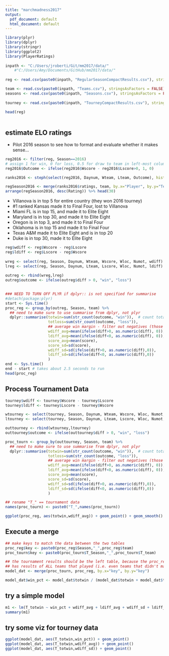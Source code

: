 ```yaml
---
title: "marchmadness2017"
output:
  pdf_document: default
  html_document: default
---
```

 
```r
library(plyr)
library(dplyr)
library(stringr)
library(ggplot2)
library(PlayerRatings)
 
inpath <- "C:/Users/jroberti/Git/mm2017/data/"
    #"C:/Users/Amy/Documents/GitHub/mm2017/data/"
 
reg <- read.csv(paste0(inpath, "RegularSeasonCompactResults.csv"), stringsAsFactors = FALSE)

team <- read.csv(paste0(inpath, "Teams.csv"), stringsAsFactors = FALSE)
seasons <- read.csv(paste0(inpath, "Seasons.csv"), stringsAsFactors = FALSE)
 
tourney <- read.csv(paste0(inpath, "TourneyCompactResults.csv"), stringsAsFactors = FALSE)
 
head(reg)
 
```
## estimate ELO ratings

* Pilot 2016 season to see how to format and evaluate whether it makes sense...

```r
reg2016 <- filter(reg, Season==2016)
# assign 1 for win, 0 for loss, 0.5 for draw to team in left-most column
reg2016$Outcome <- ifelse(reg2016$Wscore - reg2016$Lscore>0, 1, 0)

ranks2016 <- steph(select(reg2016, Daynum, Wteam, Lteam, Outcome), history=TRUE)

regSeason2016 <- merge(ranks2016$ratings, team, by.x="Player", by.y="Team_Id")
arrange(regSeason2016, desc(Rating)) %>% head(30)
```

* Villanova is in top 5 for entire country (they won 2016 tourney)
* #1 ranked Kansas made it to Final Four, lost to Villanova
* Miami FL is in top 15, and made it to Elite Eight
* Maryland is in top 30, and made it to Elite Eight
* Oregon is in top 3, and made it to Final Four
* Oklahoma is in top 15 and made it to Final Four
* Texas A&M made it to Elite Eight and is in top 20
* Duke is in top 30, made it to Elite Eight
 
```r
reg$wdiff <- reg$Wscore - reg$Lscore
reg$ldiff <- reg$Lscore - reg$Wscore
 
wreg <- select(reg, Season, Daynum, Wteam, Wscore, Wloc, Numot, wdiff) %>% rename(team=Wteam,score=Wscore,loc=Wloc,diff=wdiff)
lreg <- select(reg, Season, Daynum, Lteam, Lscore, Wloc, Numot, ldiff) %>% rename(team=Lteam,score=Lscore,loc=Wloc,diff=ldiff)
 
outreg <- rbind(wreg,lreg)
outreg$outcome <- ifelse(outreg$diff > 0, "win", "loss")

 
### NEED TO TURN OFF PLYR if dplyr:: is not specified for summarise
#detach(package:plyr)
start <- Sys.time()
proc_reg <- group_by(outreg, Season, team) %>%
  ## need to make sure to use summarise from dplyr, not plyr
  dplyr::summarise(totwin=sum(str_count(outcome, "win")),  # count total wins for the season
                   totloss=sum(str_count(outcome, "loss")),
                   ## average win margin - filter out negatives (those are losses), can do stdev too with same logic
                   wdiff_avg=mean(ifelse(diff>0, as.numeric(diff), 0)),
                   ldiff_avg=mean(ifelse(diff<0, as.numeric(diff), 0)),## average loss margin
                   score_avg=mean(score),
                   score_sd=sd(score),
                   wdiff_sd=sd(ifelse(diff>0, as.numeric(diff),0)),
                   ldiff_sd=sd(ifelse(diff<0, as.numeric(diff),0))
                   )
end <- Sys.time()
end - start # takes about 2.5 seconds to run
head(proc_reg)
```


## Process Tournament Data

```r
tourney$wdiff <- tourney$Wscore - tourney$Lscore
tourney$ldiff <- tourney$Lscore - tourney$Wscore

wtourney <- select(tourney, Season, Daynum, Wteam, Wscore, Wloc, Numot, wdiff) %>% rename(team=Wteam,score=Wscore,loc=Wloc,diff=wdiff)
ltourney <- select(tourney, Season, Daynum, Lteam, Lscore, Wloc, Numot, ldiff) %>% rename(team=Lteam,score=Lscore,loc=Wloc,diff=ldiff)

outtourney <- rbind(wtourney,ltourney)
outtourney$outcome <- ifelse(outtourney$diff > 0, "win", "loss")

proc_tourn <- group_by(outtourney, Season, team) %>%
  ## need to make sure to use summarise from dplyr, not plyr
  dplyr::summarise(totwin=sum(str_count(outcome, "win")),  # count total wins for the season
                   totloss=sum(str_count(outcome, "loss")),
                   ## average win margin - filter out negatives (those are losses), can do stdev too with same logic
                   wdiff_avg=mean(ifelse(diff>0, as.numeric(diff), 0)),
                   ldiff_avg=mean(ifelse(diff<0, as.numeric(diff), 0)),## average loss margin
                   score_avg=mean(score),
                   score_sd=sd(score),
                   wdiff_sd=sd(ifelse(diff>0, as.numeric(diff),0)),
                   ldiff_sd=sd(ifelse(diff<0, as.numeric(diff),0))
                   )

## rename "T_" == tournament data
names(proc_tourn) <- paste0("T_",names(proc_tourn))


```

```r
ggplot(proc_reg, aes(totwin,wdiff_avg)) + geom_point() + geom_smooth()

```

## Execute a merge

```r
## make keys to match the data between the two tables
proc_reg$key <- paste0(proc_reg$Season,"_",proc_reg$team)
proc_tourn$key <- paste0(proc_tourn$T_Season,"_",proc_tourn$T_team)

## the tournament results should be the left table, because the proc_reg table 
## has results of ALL teams that played (i.e. even teams that didn't make it to the tourney)
model_dat <- merge(proc_tourn, proc_reg, by.x="key", by.y="key")

model_dat$win_pct <- model_dat$totwin / (model_dat$totwin + model_dat$totloss)
```

## try a simple model

```r
m1 <- lm(T_totwin ~ win_pct + wdiff_avg + ldiff_avg + wdiff_sd + ldiff_sd, data = model_dat)
summary(m1)
```

## try some viz for tourney data


```r
ggplot(model_dat, aes(T_totwin,win_pct)) + geom_point() 
ggplot(model_dat, aes(T_totwin,wdiff_avg)) + geom_point()
ggplot(model_dat, aes(T_totwin,wdiff_sd)) + geom_point()
```

